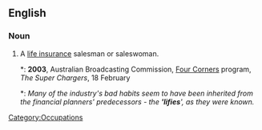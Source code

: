 ==English==
===Noun===
{{en-noun}}
# {{context|AU|insurance}} A [[life insurance]] salesman or saleswoman.
#*: '''2003''', Australian Broadcasting Commission, [[w:Four Corners|Four Corners]] program, ''The Super Chargers'', 18 February
#*: ''Many of the industry's bad habits seem to have been inherited from the financial planners' predecessors - the ''''lifies'''', as they were known.'' 
[[Category:Occupations]]